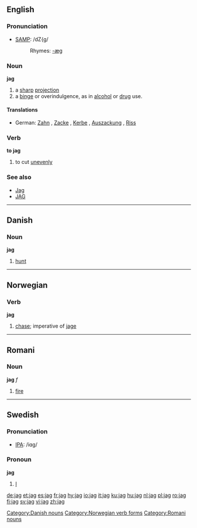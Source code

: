 ==English==

===Pronunciation===
*[[w:SAMPA|SAMP]]: /dZ{g/
*:Rhymes: [[Rhymes:English:-æɡ|-æɡ]]

===Noun===
'''jag'''

# a [[sharp]] [[projection]]
# a [[binge]] or overindulgence, as in [[alcohol]] or [[drug]] use.

====Translations====
*German: [[Zahn]] {{m}}, [[Zacke]] {{f}}, [[Kerbe]] {{f}}, [[Auszackung]] {{f}}, [[Riss]] {{m}}

===Verb===
'''to jag'''

# to cut [[unevenly]]

===See also===
*[[Jag]]
*[[JAG]]

----

==Danish==

=== Noun ===
'''jag'''

#[[hunt]]

[[Category:Danish nouns]]

----

==Norwegian==
===Verb===
[[Category:Norwegian verb forms]]
'''jag'''
#[[chase]]; imperative of [[jage]]

----

==Romani==

===Noun===
'''jag''' ''f''

# [[fire]]

[[Category:Romani nouns]]


----

==Swedish==
===Pronunciation===
*[[w:IPA|IPA]]: /iɑg/

===Pronoun===
'''jag'''

#[[I]]

[[de:jag]]
[[et:jag]]
[[es:jag]]
[[fr:jag]]
[[hy:jag]]
[[io:jag]]
[[it:jag]]
[[ku:jag]]
[[hu:jag]]
[[nl:jag]]
[[pl:jag]]
[[ro:jag]]
[[fi:jag]]
[[sv:jag]]
[[vi:jag]]
[[zh:jag]]